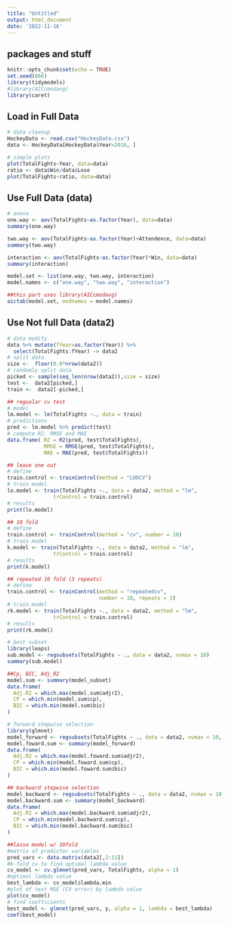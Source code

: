```yaml
---
title: "Untitled"
output: html_document
date: '2022-11-16'
---
```


## packages and stuff

```r
knitr::opts_chunk$set(echo = TRUE)
set.seed(666)
library(tidymodels)
#library(AICcmodavg)
library(caret)

```

## Load in Full Data

```r
# data cleanup
HockeyData <- read.csv("HockeyData.csv")
data <- HockeyData[HockeyData$Year>2016, ]
```

```r
# simple plots
plot(TotalFights~Year, data=data)
ratio <- data$Win/data$Lose
plot(TotalFights~ratio, data=data)
```


## Use Full Data (data)


```r
# anova
one.way <- aov(TotalFights~as.factor(Year), data=data)
summary(one.way)

two.way <- aov(TotalFights~as.factor(Year)+Attendence, data=data)
summary(two.way)

interaction <- aov(TotalFights~as.factor(Year)*Win, data=data)
summary(interaction)

model.set <- list(one.way, two.way, interaction)
model.names <- c("one.way", "two.way", "interaction")

##this part uses library(AICcmodavg)
aictab(model.set, modnames = model.names)
```

## Use Not full Data (data2)

```r
# data modify
data %>% mutate(fYear=as.factor(Year)) %>% 
  select(TotalFights:fYear) -> data2
# split data
size <-  floor(0.8*nrow(data2))
# randomly split data
picked <- sample(seq_len(nrow(data2)),size = size)
test <-  data2[picked,]
train <-  data2[-picked,]
```


```r
## regualar cv test
# model
lm.model <- lm(TotalFights ~., data = train)
# predictions
pred <- lm.model %>% predict(test)
# compute R2, RMSE and MAE
data.frame( R2 = R2(pred, test$TotalFights),
            RMSE = RMSE(pred, test$TotalFights),
            MAE = MAE(pred, test$TotalFights))
```

```r
## leave one out
# define
train.control <- trainControl(method = "LOOCV")
# train model
lo.model <- train(TotalFights ~., data = data2, method = "lm",
               trControl = train.control)
# results
print(lo.model)
```

```r
## 10 fold
# define
train.control <- trainControl(method = "cv", number = 10)
# train model
k.model <- train(TotalFights ~., data = data2, method = "lm",
               trControl = train.control)
# results
print(k.model)
```

```r
## repeated 10 fold (3 repeats)
# define
train.control <- trainControl(method = "repeatedcv", 
                              number = 10, repeats = 3)
# train model
rk.model <- train(TotalFights ~., data = data2, method = "lm",
               trControl = train.control)
# results
print(rk.model)
```

```r
# best subset
library(leaps)
sub.model <- regsubsets(TotalFights ~ ., data = data2, nvmax = 10)
summary(sub.model)

##Cp, BIC, Adj_R2
model.sum <- summary(model_subset)
data.frame(
  Adj.R2 = which.max(model.sum$adjr2),
  CP = which.min(model.sum$cp),
  BIC = which.min(model.sum$bic)
)
```

```r
# forward stepwise selection
library(glmnet)
model_forward <- regsubsets(TotalFights ~ ., data = data2, nvmax = 10, method = "forward")
model.foward.sum <- summary(model_forward)
data.frame(
  Adj.R2 = which.max(model.foward.sum$adjr2),
  CP = which.min(model.foward.sum$cp),
  BIC = which.min(model.foward.sum$bic)
)
```


```r
## backward stepwise selection
model_backward <- regsubsets(TotalFights ~ ., data = data2, nvmax = 10, method = "backward")
model.backward.sum <- summary(model_backward)
data.frame(
  Adj.R2 = which.max(model.backward.sum$adjr2),
  CP = which.min(model.backward.sum$cp),
  BIC = which.min(model.backward.sum$bic)
)

```

```r
##lasso model w/ 10fold
#matrix of predictor variables
pred_vars <- data.matrix(data2[,2:11])
#k-fold cv to find optimal lambda value
cv_model <- cv.glmnet(pred_vars, TotalFights, alpha = 1)
#optimal lambda value
best_lambda <- cv_model$lambda.min
#plot of test MSE (CV error) by lambda value
plot(cv_model)
# find coefficients
best_model <- glmnet(pred_vars, y, alpha = 1, lambda = best_lambda)
coef(best_model)

```

